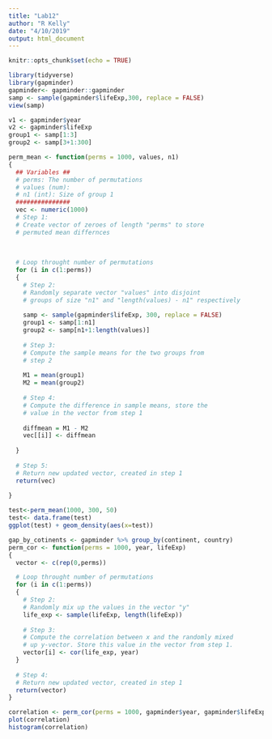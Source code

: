 ```yaml
---
title: "Lab12"
author: "R Kelly"
date: "4/10/2019"
output: html_document
---
```


```r
knitr::opts_chunk$set(echo = TRUE)
```

```r
library(tidyverse)
library(gapminder)
gapminder<- gapminder::gapminder
samp <- sample(gapminder$lifeExp,300, replace = FALSE)
view(samp)

v1 <- gapminder$year
v2 <- gapminder$lifeExp
group1 <- samp[1:3]
group2 <- samp[3+1:300]
```


```r
perm_mean <- function(perms = 1000, values, n1)
{
  ## Variables ##
  # perms: The number of permutations 
  # values (num): 
  # n1 (int): Size of group 1
  ###############
  vec <- numeric(1000)
  # Step 1:
  # Create vector of zeroes of length "perms" to store
  # permuted mean differnces
  
  
  
  # Loop throught number of permutations
  for (i in c(1:perms))
  {
    # Step 2:
    # Randomly separate vector "values" into disjoint 
    # groups of size "n1" and "length(values) - n1" respectively
    
    samp <- sample(gapminder$lifeExp, 300, replace = FALSE)
    group1 <- samp[1:n1]
    group2 <- samp[n1+1:length(values)]
    
    # Step 3:
    # Compute the sample means for the two groups from 
    # step 2
    
    M1 = mean(group1)
    M2 = mean(group2)
    
    # Step 4: 
    # Compute the difference in sample means, store the
    # value in the vector from step 1
    
    diffmean = M1 - M2
    vec[[i]] <- diffmean
    
  }
  
  # Step 5:
  # Return new updated vector, created in step 1
  return(vec)
  
}
```

```r
test<-perm_mean(1000, 300, 50)
test<- data.frame(test)
ggplot(test) + geom_density(aes(x=test))
```

```r
gap_by_cotinents <- gapminder %>% group_by(continent, country)
perm_cor <- function(perms = 1000, year, lifeExp)
{
  vector <- c(rep(0,perms))

  # Loop throught number of permutations
  for (i in c(1:perms))
  {
    # Step 2:
    # Randomly mix up the values in the vector "y"
    life_exp <- sample(lifeExp, length(lifeExp))
    
    # Step 3:
    # Compute the correlation between x and the randomly mixed
    # up y-vector. Store this value in the vector from step 1.
    vector[i] <- cor(life_exp, year)
  }
  
  # Step 4:
  # Return new updated vector, created in step 1
  return(vector)
}
```

```r
correlation <- perm_cor(perms = 1000, gapminder$year, gapminder$lifeExp)
plot(correlation)
histogram(correlation)
```